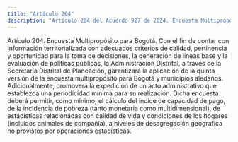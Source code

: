 ```yaml
---
title: "Artículo 204"
description: "Artículo 204 del Acuerdo 927 de 2024. Encuesta Multipropósito para Bogotá."
---
```


Artículo 204. Encuesta Multipropósito para Bogotá. Con el fin de contar con información territorializada con adecuados criterios de calidad, pertinencia y oportunidad para la toma de decisiones, la generación de líneas base y la evaluación de políticas públicas, la Administración Distrital, a través de la Secretaría Distrital de Planeación, garantizará la aplicación de la quinta versión de la encuesta multipropósito para Bogotá y municipios aledaños. Adicionalmente, promoverá la expedición de un acto administrativo que establezca una periodicidad mínima para su realización. Dicha encuesta deberá permitir, como mínimo, el cálculo del índice de capacidad de pago, de la incidencia de pobreza (tanto monetaria como multidimensional), de estadísticas relacionadas con calidad de vida y condiciones de los hogares (incluidos animales de compañía), a niveles de desagregación geográfica no provistos por operaciones estadísticas.